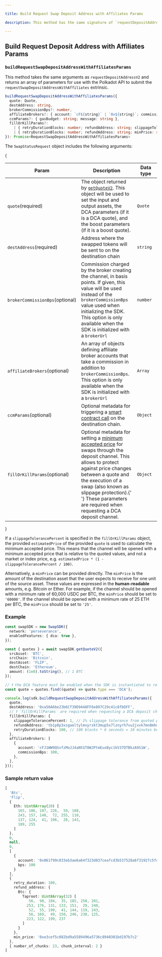 ```yaml
---

title: Build Request Swap Deposit Address with Affiliates Params

description: This method has the same signature of `requestDepositAddressV2`, but it returns an array of parameters to be passed to the Polkadot API to open a deposit channel.

---
```


## Build Request Deposit Address with Affiliates Params

### `buildRequestSwapDepositAddressWithAffiliatesParams`

This method takes the same arguments as `requestDepositAddressV2` and returns an
array of parameters for use with the Polkadot API to submit the
`requestSwapDepositAddressWithAffiliates` extrinsic.

```typescript copy
buildRequestSwapDepositAddressWithAffiliatesParams({
  quote: Quote,
  destAddress: string,
  brokerCommissionBps?: number,
  affiliateBrokers?: { account: `cF${string}` | `0x${string}`; commissionBps: number }[],
  ccmParams?: { gasBudget: string; message: string },
  fillOrKillParams?:
    | { retryDurationBlocks: number; refundAddress: string; slippageTolerancePercent: string | number }
    | { retryDurationBlocks: number; refundAddress: string; minPrice: string },
}): Promise<RequestSwapDepositAddressWithAffiliatesParams>
```

The `SwapStatusRequest` object includes the following arguments:

{
<table>
  <thead>
    <tr>
      <th width="223">Param</th>
      <th width="371">Description</th>
      <th width="244.33333333333331">Data type</th>
    </tr>
  </thead>
  <tbody>
    <tr>
      <td>
        <code>quote</code><span class="param-required-label">(required)</span>
      </td>
      <td>
        The object returned by <a href="/swapping/integrations/javascript-sdk/get-quote/v2"><code>getQuoteV2</code></a>.
        This object will be used to set the input and output assets, the DCA parameters (if it is a DCA quote),
        and the boost parameters (if it is a boost quote).
      </td>
      <td><code>Quote</code></td>
    </tr>
    <tr>
      <td>
        <code>destAddress</code><span class="param-required-label">(required)</span>
      </td>
      <td>
        Address where the swapped tokens will be sent to on the destination
        chain
      </td>
      <td><code>string</code></td>
    </tr>
    <tr>
        <td><code>brokerCommissionBps</code><span class="param-optional-label">(optional)</span></td>
        <td>
            Commission charged by the broker creating the channel, in basis points.
            If given, this value will be used instead of the <code>brokerCommissionBps</code> value
            used when initializing the SDK.
            This option is only available when the SDK is initialized with a <code>brokerUrl</code>
        </td>
        <td><code>number</code></td>
    </tr>
    <tr>
        <td><code>affiliateBrokers</code><span class="param-optional-label">(optional)</span></td>
        <td>
            An array of objects defining affiliate broker accounts that take a commission
            in addition to <code>brokerCommissionBps</code>.
            This option is only available when the SDK is initialized with a <code>brokerUrl</code>
        </td>
        <td><code>Array</code></td>
    </tr>
    <tr>
      <td>
        <code>ccmParams</code><span class="param-optional-label">(optional)</span>
      </td>
      <td>
        Optional metadata for triggering a <a href="/swapping/integrations/advanced/cross-chain-messaging/cross-chain-messaging">smart contract call</a> on the
        destination chain.
      </td>
      <td><code>Object</code></td>
    </tr>
    <tr>
      <td>
        <code>fillOrKillParams</code><span class="param-optional-label">(optional)</span>
      </td>
      <td>
        Optional metadata for setting a <a href="/swapping/swapping-basics#minimum-accepted-price-slippage-protection">minimum accepted price</a> for swaps through the deposit channel. This allows to
        protect against price changes between a quote and the execution of a swap (also known as slippage protection).{' '}
        <span class="text-white font-bold">These parameters are required when requesting a DCA deposit channel.</span>
      </td>
      <td><code>Object</code></td>
    </tr>
  </tbody>
</table>
}

If a `slippageTolerancePercent` is specified in the `fillOrKillParams` object,
the provided `estimatedPrice` of the provided `quote` is used to calculate the
minimum accepted price. This means that the channel will be opened with a
minimum accepted price that is relative to the quoted values, and not a market
or index price, e.g. `estimatedPrice * (1 - slippageTolerancePercent / 100)`.

Alternatively, a `minPrice` can be provided directly. The `minPrice` is the
amount of the destination asset that the user expects to receive for one unit of
the source asset. These values are expressed in the **human-readable** amounts,
e.g. Bitcoin or Ether. For example, if the channel should be opened with a
minimum rate of 60,000 USDC per BTC, the `minPrice` should be set to `'60000'`.
If the channel should be opened with a minimum rate of 25 ETH per BTC, the
`minPrice` should be set to `'25'`.

### Example

```ts
const swapSDK = new SwapSDK({
  network: 'perseverance',
  enabledFeatures: { dca: true },
});

const { quotes } = await swapSDK.getQuoteV2({
  srcAsset: 'BTC',
  srcChain: 'Bitcoin',
  destAsset: 'FLIP',
  destChain: 'Ethereum',
  amount: (1e8).toString(), // 1 BTC
});

// ❗ the DCA feature must be enabled when the SDK is instantiated to receive DCA quotes ❗
const quote = quotes.find((quote) => quote.type === 'DCA');

console.log(sdk.buildRequestSwapDepositAddressWithAffiliatesParams({
  quote,
  destAddress: '0xa56A6be23b6Cf39D9448FF6e897C29c41c8fbDFF',
  // ❗ `fillOrKillParams` are required when requesting a DCA deposit channel ❗
  fillOrKillParams: {
    slippageTolerancePercent: 1, // 1% slippage tolerance from quoted price
    refundAddress: 'tb1p8p3xsgaeltylmvyrskt3mup5x7lznyrh7vu2jvvk7mn8mhm6clksl5k0sm', // address to which assets are refunded
    retryDurationBlocks: 100, // 100 blocks * 6 seconds = 10 minutes before deposits are refunded
  },
  affiliateBrokers: [
    {
      account: 'cFJ1WW9QSvfzMoJJ4aNtGT8WJPtmEuxByc1kV37DTBkzA9S1W',
      commissionBps: 100,
    },
  ],
}));
```

### Sample return value

```ts
[
  'Btc',
  'Flip',
  {
    Eth: Uint8Array(20) [
      165, 106, 107, 226,  59, 108,
      243, 157, 148,  72, 255, 110,
      137, 124,  41, 196,  28, 143,
      189, 255
    ]
  },
  0,
  null,
  0,
  [
    {
      account: '0x061f99c033eb3ae6a64f323d037ceafcd3b537528a6f31927c5fd56e4625e532',
      bps: 100
    }
  ],
  {
    retry_duration: 100,
    refund_address: {
      Btc: {
        Taproot: Uint8Array(32) [
           56,  98, 104,  35, 185, 250, 201,
          253, 176, 131, 133, 151,  29, 240,
           52,  55, 190,  41, 144, 119, 243,
           56, 169,  49, 150, 246, 230, 125,
          223, 122, 199, 237
        ]
      }
    },
    min_price: '0xe3cef5c082bd9a5589496a5736c8940301bd197b7c2'
  },
  { number_of_chunks: 23, chunk_interval: 2 }
]
```
